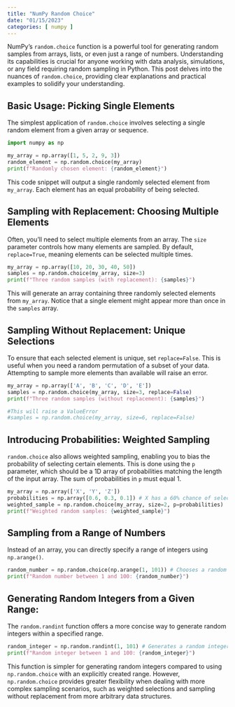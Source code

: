 ```yaml
---
title: "NumPy Random Choice"
date: "01/15/2023"
categories: [ numpy ]
---
```



NumPy's `random.choice` function is a powerful tool for generating random samples from arrays, lists, or even just a range of numbers.  Understanding its capabilities is crucial for anyone working with data analysis, simulations, or any field requiring random sampling in Python. This post delves into the nuances of `random.choice`, providing clear explanations and practical examples to solidify your understanding.


## Basic Usage: Picking Single Elements

The simplest application of `random.choice` involves selecting a single random element from a given array or sequence.

```python
import numpy as np

my_array = np.array([1, 5, 2, 9, 3])
random_element = np.random.choice(my_array)
print(f"Randomly chosen element: {random_element}") 
```

This code snippet will output a single randomly selected element from `my_array`.  Each element has an equal probability of being selected.


## Sampling with Replacement: Choosing Multiple Elements

Often, you'll need to select multiple elements from an array.  The `size` parameter controls how many elements are sampled.  By default, `replace=True`, meaning elements can be selected multiple times.

```python
my_array = np.array([10, 20, 30, 40, 50])
samples = np.random.choice(my_array, size=3)
print(f"Three random samples (with replacement): {samples}")
```

This will generate an array containing three randomly selected elements from `my_array`.  Notice that a single element might appear more than once in the `samples` array.


## Sampling Without Replacement: Unique Selections

To ensure that each selected element is unique, set `replace=False`.  This is useful when you need a random permutation of a subset of your data.  Attempting to sample more elements than available will raise an error.

```python
my_array = np.array(['A', 'B', 'C', 'D', 'E'])
samples = np.random.choice(my_array, size=3, replace=False)
print(f"Three random samples (without replacement): {samples}")

#This will raise a ValueError
#samples = np.random.choice(my_array, size=6, replace=False) 
```


##  Introducing Probabilities: Weighted Sampling

`random.choice` also allows weighted sampling, enabling you to bias the probability of selecting certain elements.  This is done using the `p` parameter, which should be a 1D array of probabilities matching the length of the input array. The sum of probabilities in `p` must equal 1.

```python
my_array = np.array(['X', 'Y', 'Z'])
probabilities = np.array([0.6, 0.3, 0.1]) # X has a 60% chance of selection, Y 30%, Z 10%
weighted_sample = np.random.choice(my_array, size=2, p=probabilities)
print(f"Weighted random samples: {weighted_sample}")
```


## Sampling from a Range of Numbers

Instead of an array, you can directly specify a range of integers using `np.arange()`.

```python
random_number = np.random.choice(np.arange(1, 101)) # Chooses a random integer between 1 and 100 (inclusive).
print(f"Random number between 1 and 100: {random_number}")
```


## Generating Random Integers from a Given Range:

The `random.randint` function offers a more concise way to generate random integers within a specified range.

```python
random_integer = np.random.randint(1, 101) # Generates a random integer between 1 and 100 (inclusive).
print(f"Random integer between 1 and 100: {random_integer}")

```

This function is simpler for generating random integers compared to using `np.random.choice` with an explicitly created range.  However, `np.random.choice` provides greater flexibility when dealing with more complex sampling scenarios, such as weighted selections and sampling without replacement from more arbitrary data structures.

